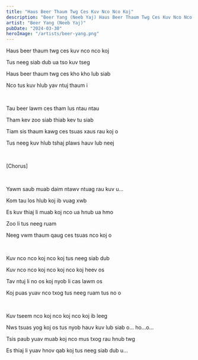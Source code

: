 ```yaml
---
title: "Haus Beer Thaum Twg Ces Kuv Nco Nco Koj"
description: "Beer Yang (Neeb Yaj) Haus Beer Thaum Twg Ces Kuv Nco Nco Koj Lyrics"
artist: "Beer Yang (Neeb Yaj)"
pubDate: "2024-03-30"
heroImage: "/artists/beer-yang.png"
---
```


Haus beer thaum twg ces kuv nco nco koj

Tus neeg siab dub ua tso kuv tseg

Haus beer thaum twg ces kho kho lub siab

Nco tus kuv hlub yav ntuj thaum i

<br />

Tau beer lawm ces tham lus ntau ntau

Tham kev zoo siab thiab kev tu siab

Tiam sis thaum kawg ces tsuas xaus rau koj o

Tus neeg kuv hlub tshaj plaws hauv lub neej

<br />

[Chorus]

<br />

Yawm saub muab daim ntawv ntuag rau kuv u...

Kom tau los hlub koj ib vuag xwb

Es kuv thiaj li muab koj nco ua hnub ua hmo

Zoo li tus neeg ruam

Neeg vwm thaum qaug ces tsuas nco koj o

<br />

Kuv nco nco koj nco koj tus neeg siab dub

Kuv nco nco koj nco koj nco koj heev os

Tav ntuj li no os koj nyob li cas lawm os

Koj puas yuav nco txog tus neeg ruam tus no o

<br />

Kuv tseem nco koj nco koj nco koj ib leeg

Nws tsuas yog koj os tus nyob hauv kuv lub siab o... ho...o...

Tsis paub yuav muab koj nco mus txog rau hnub twg

Es thiaj li yuav hnov qab koj tus neeg siab dub u...

